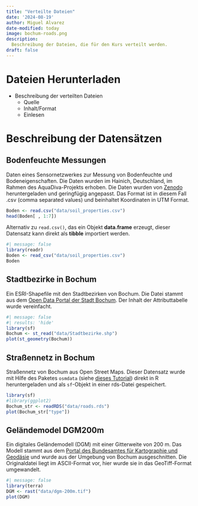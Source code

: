 ```yaml
---
title: "Verteilte Dateien"
date: '2024-08-19'
author: Miguel Alvarez
date-modified: today
image: bochum-roads.png
description:
  Beschreibung der Dateien, die für den Kurs verteilt werden.
draft: false
---
```


# Dateien Herunterladen

- Beschreibung der verteilten Dateien
  - Quelle
  - Inhalt/Format
  - Einlesen

# Beschreibung der Datensätzen

## Bodenfeuchte Messungen

Daten eines Sensornetzwerkes zur Messung von Bodenfeuchte und Bodeneigenschaften.
Die Daten wurden im Hainich, Deutschland, im Rahmen des AquaDiva-Projekts erhoben.
Die Daten wurden von [Zenodo](https://zenodo.org/records/8063928) heruntergeladen und geringfügig angepasst.
Das Format ist in diesem Fall .csv (comma separated values) und beinhaltet Koordinaten in UTM Format.

```r
Boden <- read.csv("data/soil_properties.csv")
head(Boden[ , 1:7])
```

Alternativ zu `read.csv()`, das ein Objekt **data.frame** erzeugt, dieser Datensatz kann direkt als **tibble** importiert werden.

```r
#| message: false
library(readr)
Boden <- read_csv("data/soil_properties.csv")
Boden
```

## Stadtbezirke in Bochum

Ein ESRI-Shapefile mit den Stadtbezirken von Bochum.
Die Datei stammt aus dem [Open Data Portal der Stadt Bochum](https://www.bochum.de/Open-Data/Datensaetze/Geografie-Geodaten-und-Stadtplanung).
Der Inhalt der Attributtabelle wurde vereinfacht.

```r
#| message: false
#| results: 'hide'
library(sf)
Bochum <- st_read("data/Stadtbezirke.shp")
plot(st_geometry(Bochum))
```


## Straßennetz in Bochum

Straßennetz von Bochum aus Open Street Maps.
Dieser Datensatz wurde mit Hilfe des Paketes `osmdata` (siehe [dieses Tutorial](https://cran.r-project.org/web/packages/osmdata/vignettes/osmdata.html)) direkt in R heruntergeladen und als `sf`-Objekt in einer rds-Datei gespeichert.

```r
library(sf)
#library(ggplot2)
Bochum_str <- readRDS("data/roads.rds")
plot(Bochum_str["type"])
```

## Geländemodel DGM200m

Ein digitales Geländemodell (DGM) mit einer Gitterweite von 200 m.
Das Modell stammt aus dem [Portal des Bundesamtes für Kartographie und Geodäsie](https://gdz.bkg.bund.de/index.php/default/digitales-gelandemodell-gitterweite-200-m-dgm200.html) und wurde aus der Umgebung von Bochum ausgeschnitten.
Die Originaldatei liegt im ASCII-Format vor, hier wurde sie in das GeoTiff-Format umgewandelt.

```r
#| message: false
library(terra)
DGM <- rast("data/dgm-200m.tif")
plot(DGM)
```


